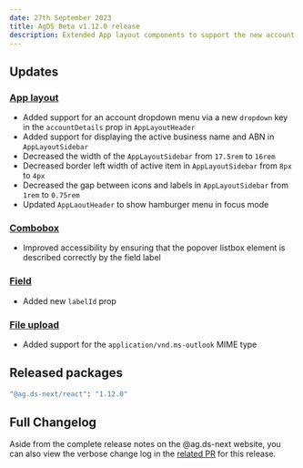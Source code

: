 ```yaml
---
date: 27th September 2023
title: AgDS Beta v1.12.0 release
description: Extended App layout components to support the new account dropdown menu, plus various bug fixes and improvements.
---
```


## Updates

### [App layout](/components/app-layout)

- Added support for an account dropdown menu via a new `dropdown` key in the `accountDetails` prop in `AppLayoutHeader`
- Added support for displaying the active business name and ABN in `AppLayoutSidebar`
- Decreased the width of the `AppLayoutSidebar` from `17.5rem` to `16rem`
- Decreased border left width of active item in `AppLayoutSidebar` from `8px` to `4px`
- Decreased the gap between icons and labels in `AppLayoutSidebar` from `1rem` to `0.75rem`
- Updated `AppLaoutHeader` to show hamburger menu in focus mode

### [Combobox](/components/combobox)

- Improved accessibility by ensuring that the popover listbox element is described correctly by the field label

### [Field](/components/field)

- Added new `labelId` prop

### [File upload](/components/file-upload)

- Added support for the `application/vnd.ms-outlook` MIME type

## Released packages

```sh
"@ag.ds-next/react": "1.12.0"
```

## Full Changelog

Aside from the complete release notes on the @ag.ds-next website, you can also view the verbose change log in the [related PR](https://github.com/steelthreads/agds-next/pull/1395) for this release.
